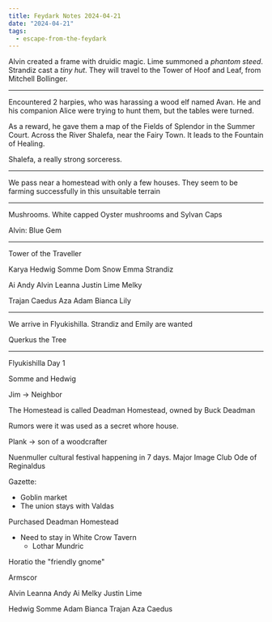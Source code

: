 ```yaml
---
title: Feydark Notes 2024-04-21
date: "2024-04-21"
tags:
  - escape-from-the-feydark
---
```


Alvin created a frame with druidic magic. Lime summoned a *phantom steed*.
Strandiz cast a *tiny hut*. They will travel to the Tower of Hoof and Leaf, from
Mitchell Bollinger.

***

Encountered 2 harpies, who was harassing a wood elf named Avan. He and his
companion Alice were trying to hunt them, but the tables were turned.

As a reward, he gave them a map of the Fields of Splendor in the Summer Court.
Across the River Shalefa, near the Fairy Town. It leads to the Fountain of
Healing.

Shalefa, a really strong sorceress.

***

We pass near a homestead with only a few houses. They seem to be farming
successfully in this unsuitable terrain

***

Mushrooms. White capped Oyster mushrooms and Sylvan Caps

Alvin: Blue Gem

***

Tower of the Traveller

Karya Hedwig Somme Dom Snow Emma Strandiz

Ai Andy Alvin Leanna Justin Lime Melky

Trajan Caedus Aza Adam Bianca Lily

***

We arrive in Flyukishilla. Strandiz and Emily are wanted

Querkus the Tree

***

Flyukishilla Day 1

Somme and Hedwig

Jim -> Neighbor

The Homestead is called Deadman Homestead, owned by Buck Deadman

Rumors were it was used as a secret whore house.

Plank -> son of a woodcrafter

Nuenmuller cultural festival happening in 7 days. Major Image Club Ode of
Reginaldus

Gazette:

* Goblin market
* The union stays with Valdas

Purchased Deadman Homestead

* Need to stay in White Crow Tavern
  * Lothar Mundric

Horatio the "friendly gnome"

Armscor

Alvin Leanna Andy Ai Melky Justin Lime

Hedwig Somme Adam Bianca Trajan Aza Caedus
